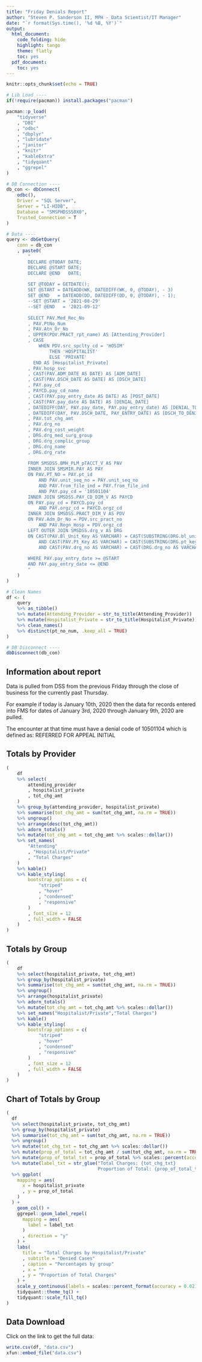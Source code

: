 ```yaml
---
title: "Friday Denials Report"
author: "Steven P. Sanderson II, MPH - Data Scientist/IT Manager"
date: "`r format(Sys.time(), '%d %B, %Y')`"
output:
  html_document:
    code_folding: hide
    highlight: tango
    theme: flatly
    toc: yes
  pdf_document:
    toc: yes
---
```


```r
knitr::opts_chunk$set(echo = TRUE)

# Lib Load ----
if(!require(pacman)) install.packages("pacman")

pacman::p_load(
    "tidyverse"
    , "DBI"
    , "odbc"
    , "dbplyr"
    , "lubridate"
    , "janitor"
    , "knitr"
    , "kableExtra"
    , "tidyquant"
    , "ggrepel"
)

# DB Connection ----
db_con <- dbConnect(
    odbc(),
    Driver = "SQL Server",
    Server = "LI-HIDB",
    Database = "SMSPHDSSS0X0",
    Trusted_Connection = T
)

# Data ----
query <- dbGetQuery(
    conn = db_con
    , paste0(
        "
        DECLARE @TODAY DATE;
        DECLARE @START DATE;
        DECLARE @END   DATE;
                
        SET @TODAY = GETDATE();
        SET @START = DATEADD(WK, DATEDIFF(WK, 0, @TODAY), - 3)
        SET @END   = DATEADD(DD, DATEDIFF(DD, 0, @TODAY), - 1);
        --SET @START = '2021-08-29'
        --SET @END   = '2021-09-12'
        
        SELECT PAV.Med_Rec_No
        , PAV.PtNo_Num
        , PAV.Atn_Dr_No 
        , UPPER(PDV.PRACT_rpt_name) AS [Attending_Provider]
        , CASE
        	WHEN PDV.src_spclty_cd = 'HOSIM'
        		THEN 'HOSPITALIST'
        		ELSE 'PRIVATE'
          END AS [Hospitalist_Private]
        , PAV.hosp_svc
        , CAST(PAV.ADM_DATE AS DATE) AS [ADM_DATE]
        , CAST(PAV.DSCH_DATE AS DATE) AS [DSCH_DATE]
        , PAY.pay_cd
        , PAYCD.pay_cd_name
        , CAST(PAY.pay_entry_date AS DATE) AS [POST_DATE]
        , CAST(PAY.pay_date AS DATE) AS [DENIAL_DATE]
        , DATEDIFF(DAY, PAY.pay_date, PAY.pay_entry_date) AS [DENIAL_TO_ENTRY_LAG]
        , DATEDIFF(DAY, PAV.DSCH_DATE, PAY_ENTRY_DATE) AS [DSCH_TO_DENIAL_LAG]
        , PAV.tot_chg_amt
        , PAV.drg_no
        , PAV.drg_cost_weight
        , DRG.drg_med_surg_group
        , DRG.drg_complic_group
        , DRG.drg_name
        , DRG.drg_rate
        
        FROM SMSDSS.BMH_PLM_pTACCT_V AS PAV
        INNER JOIN SMSMIR.PAY AS PAY
        ON PAV.PT_NO = PAY.pt_id
        	AND PAV.unit_seq_no = PAY.unit_seq_no
        	AND PAV.from_file_ind = PAY.from_file_ind
        	AND PAY.pay_cd = '10501104'
        INNER JOIN SMSDSS.PAY_CD_DIM_V AS PAYCD
        ON PAY.pay_cd = PAYCD.pay_cd
        	AND PAY.orgz_cd = PAYCD.orgz_cd
        INNER JOIN SMSDSS.PRACT_DIM_V AS PDV
        ON PAV.Adm_Dr_No = PDV.src_pract_no
        	AND PAV.Regn_Hosp = PDV.orgz_cd
        LEFT OUTER JOIN SMSDSS.drg_v AS DRG
        ON CAST(PAV.Bl_Unit_Key AS VARCHAR) = CAST(SUBSTRING(DRG.bl_unit_key, 9, 20) AS varchar)
        	AND CAST(PAV.Pt_Key AS VARCHAR) = CAST(SUBSTRING(DRG.pt_key, 9, 20) AS VARCHAR)
        	AND CAST(PAV.drg_no AS VARCHAR) = CAST(DRG.drg_no AS VARCHAR)
        
        WHERE PAY.pay_entry_date >= @START
        AND PAY.pay_entry_date <= @END
        "
    )
)

# Clean Names
df <- (
    query
    %>% as_tibble()
    %>% mutate(Attending_Provider = str_to_title(Attending_Provider))
    %>% mutate(Hospitalist_Private = str_to_title(Hospitalist_Private))
    %>% clean_names()
    %>% distinct(pt_no_num, .keep_all = TRUE)
)

# DB Disconnect ----
dbDisconnect(db_con)

```

## Information about report

Data is pulled from DSS from the previous Friday through the close of business for the currently past Thursday.

For example if today is January 10th, 2020 then the data for records entered into FMS for dates of January 3rd, 2020 through January 9th, 2020 are pulled.

The encounter at that time must have a denial code of 10501104 which is defined as: REFERRED FOR APPEAL INITIAL

## Totals by Provider

```r
(
    df
    %>% select(
        attending_provider
        , hospitalist_private
        , tot_chg_amt
    )
    %>% group_by(attending_provider, hospitalist_private)
    %>% summarise(tot_chg_amt = sum(tot_chg_amt, na.rm = TRUE))
    %>% ungroup()
    %>% arrange(desc(tot_chg_amt))
    %>% adorn_totals()
    %>% mutate(tot_chg_amt = tot_chg_amt %>% scales::dollar())
    %>% set_names(
        "Attending"
        , "Hospitalist/Private"
        , "Total Charges"
    )
    %>% kable()
    %>% kable_styling(
        bootstrap_options = c(
            "striped"
            , "hover"
            , "condensed"
            , "responsive"
        )
        , font_size = 12
        , full_width = FALSE
    )
)
```

## Totals by Group
```r
(
    df
    %>% select(hospitalist_private, tot_chg_amt)
    %>% group_by(hospitalist_private)
    %>% summarise(tot_chg_amt = sum(tot_chg_amt, na.rm = TRUE))
    %>% ungroup()
    %>% arrange(hospitalist_private)
    %>% adorn_totals()
    %>% mutate(tot_chg_amt = tot_chg_amt %>% scales::dollar())
    %>% set_names("Hospitalist/Private","Total Charges")
    %>% kable()
    %>% kable_styling(
        bootstrap_options = c(
            "striped"
            , "hover"
            , "condensed"
            , "responsive"
        )
        , font_size = 12
        , full_width = FALSE
    )
)
```
## Chart of Totals by Group

```r

(
  df
  %>% select(hospitalist_private, tot_chg_amt)
  %>% group_by(hospitalist_private)
  %>% summarise(tot_chg_amt = sum(tot_chg_amt, na.rm = TRUE))
  %>% ungroup()
  %>% mutate(tot_chg_txt = tot_chg_amt %>% scales::dollar())
  %>% mutate(prop_of_total = tot_chg_amt / sum(tot_chg_amt, na.rm = TRUE))
  %>% mutate(prop_of_total_txt = prop_of_total %>% scales::percent(accuracy = 0.02))
  %>% mutate(label_txt = str_glue("Total Charges: {tot_chg_txt}
                                  Proportion of Total: {prop_of_total_txt}"))
  %>% ggplot(
    mapping = aes(
      x = hospitalist_private
      , y = prop_of_total
    )
  ) +
    geom_col() +
    ggrepel::geom_label_repel(
      mapping = aes(
        label = label_txt
      )
      , direction = "y" 
    ) +
    labs(
      title = "Total Charges by Hospitalist/Private"
      , subtitle = "Denied Cases"
      , caption = "Percentages by group"
      , x = ""
      , y = "Proportion of Total Charges"
    ) +
    scale_y_continuous(labels = scales::percent_format(accuracy = 0.02)) +
    tidyquant::theme_tq() +
    tidyquant::scale_fill_tq()
)

```

## Data Download

Click on the link to get the full data: 
```r

write.csv(df, "data.csv")
xfun::embed_file("data.csv")

```

